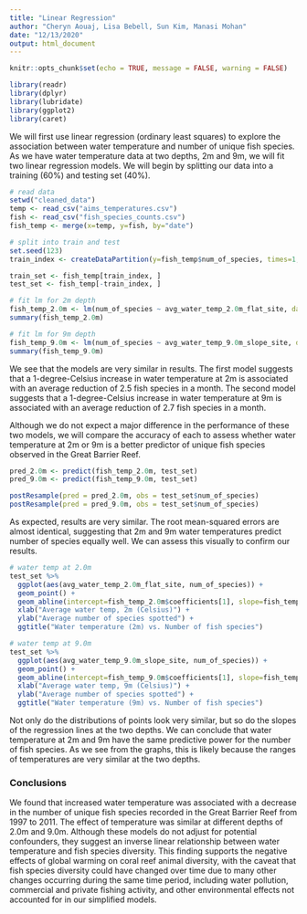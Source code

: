 ```yaml
---
title: "Linear Regression"
author: "Cheryn Aouaj, Lisa Bebell, Sun Kim, Manasi Mohan"
date: "12/13/2020"
output: html_document
---
```


```r
knitr::opts_chunk$set(echo = TRUE, message = FALSE, warning = FALSE)
```

```r
library(readr)
library(dplyr)
library(lubridate)
library(ggplot2)
library(caret)
```

We will first use linear regression (ordinary least squares) to explore the association between water temperature and number of unique fish species. As we have water temperature data at two depths, 2m and 9m, we will fit two linear regression models. We will begin by splitting our data into a training (60%) and testing set (40%).

```r
# read data
setwd("cleaned_data")
temp <- read_csv("aims_temperatures.csv")
fish <- read_csv("fish_species_counts.csv")
fish_temp <- merge(x=temp, y=fish, by="date")

# split into train and test
set.seed(123)
train_index <- createDataPartition(y=fish_temp$num_of_species, times=1, p = 0.6, list=FALSE)

train_set <- fish_temp[train_index, ]
test_set <- fish_temp[-train_index, ]
```

```r
# fit lm for 2m depth
fish_temp_2.0m <- lm(num_of_species ~ avg_water_temp_2.0m_flat_site, data=train_set)
summary(fish_temp_2.0m)

# fit lm for 9m depth
fish_temp_9.0m <- lm(num_of_species ~ avg_water_temp_9.0m_slope_site, data=train_set)
summary(fish_temp_9.0m)
```

We see that the models are very similar in results. The first model suggests that a 1-degree-Celsius increase in water temperature at 2m is associated with an average reduction of 2.5 fish species in a month. The second model suggests that a 1-degree-Celsius increase in water temperature at 9m is associated with an average reduction of 2.7 fish species in a month.

Although we do not expect a major difference in the performance of these two models, we will compare the accuracy of each to assess whether water temperature at 2m or 9m is a better predictor of unique fish species observed in the Great Barrier Reef. 

```r
pred_2.0m <- predict(fish_temp_2.0m, test_set)
pred_9.0m <- predict(fish_temp_9.0m, test_set)

postResample(pred = pred_2.0m, obs = test_set$num_of_species)
postResample(pred = pred_9.0m, obs = test_set$num_of_species)
```

As expected, results are very similar. The root mean-squared errors are almost identical, suggesting that 2m and 9m water temperatures predict number of species equally well. We can assess this visually to confirm our results.

```r
# water temp at 2.0m
test_set %>%
  ggplot(aes(avg_water_temp_2.0m_flat_site, num_of_species)) + 
  geom_point() +
  geom_abline(intercept=fish_temp_2.0m$coefficients[1], slope=fish_temp_2.0m$coefficients[2], col="red") +
  xlab("Average water temp, 2m (Celsius)") +
  ylab("Average number of species spotted") +
  ggtitle("Water temperature (2m) vs. Number of fish species")

# water temp at 9.0m
test_set %>%
  ggplot(aes(avg_water_temp_9.0m_slope_site, num_of_species)) + 
  geom_point() +
  geom_abline(intercept=fish_temp_9.0m$coefficients[1], slope=fish_temp_9.0m$coefficients[2], col="blue") +
  xlab("Average water temp, 9m (Celsius)") +
  ylab("Average number of species spotted") +
  ggtitle("Water temperature (9m) vs. Number of fish species")
```

Not only do the distributions of points look very similar, but so do the slopes of the regression lines at the two depths. We can conclude that water temperature at 2m and 9m have the same predictive power for the number of fish species. As we see from the graphs, this is likely because the ranges of temperatures are very similar at the two depths.

### Conclusions

We found that increased water temperature was associated with a decrease in the number of unique fish species recorded in the Great Barrier Reef from 1997 to 2011. The effect of temperature was similar at different depths of 2.0m and 9.0m. Although these models do not adjust for potential confounders, they suggest an inverse linear relationship between water temperature and fish species diversity. This finding supports the negative effects of global warming on coral reef animal diversity, with the caveat that fish species diversity could have changed over time due to many other changes occurring during the same time period, including water pollution, commercial and private fishing activity, and other environmental effects not accounted for in our simplified models.
